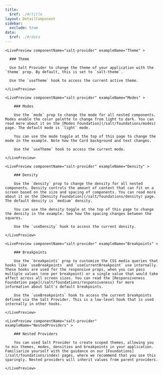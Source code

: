 ```yaml
---
title:
  $ref: ./#/title
layout: DetailComponent
sidebar:
  exclude: true
data:
  $ref: ./#/data
---
```


<LivePreviewControls>

    <LivePreview componentName="salt-provider" exampleName="Theme" >

      ### Theme

      Use Salt Provider to change the theme of your application with the `theme` prop. By default, this is set to `salt-theme`.

      Use the `useTheme` hook to access the current active theme.

    </LivePreview>

    <LivePreview componentName="salt-provider" exampleName="Modes" >

        ### Modes

        Use the `mode` prop to change the mode for all nested components. Modes enable the color palette to change from light to dark. You can read more about it on the [Modes Foundation](/salt/foundations/modes) page. The default mode is `light` mode.

        You can use the mode toggle at the top of this page to change the mode in the example. Note how the Card background and text changes.

        Use the `useTheme` hook to access the current mode.

    </LivePreview>

    <LivePreview componentName="salt-provider" exampleName="Density" >

        ### Density

        Use the `density` prop to change the density for all nested components. Density controls the amount of content that can fit on a screen based on the size and spacing of components. You can read more about it on the [Density Foundation](/salt/foundations/density) page. The default density is `medium` density.

        You can use the density toggle at the top of this page to change the density in the example. See how the spacing changes between the squares.

        Use the `useDensity` hook to access the current density.

    </LivePreview>

    <LivePreview componentName="salt-provider" exampleName="Breakpoints" >

        ### Breakpoints

        Use the `breakpoints` prop to customize the CSS media queries that hooks like `useBreakpoints` and `useCurrentBreakpoint` use internally. These hooks are used for the responsive props, when you can pass multiple values (one per breakpoint) or a single value that would take affect across all screen sizes. You can read the [Responsiveness Foundation page](/salt/foundations/responsiveness) for more information about Salt's default breakpoints.

        Use the `useBreakpoints` hook to access the current breakpoints defined via the Salt Provider. This is a low-level hook that is used internally in other hooks.

    </LivePreview>

    <LivePreview componentName="salt-provider" exampleName="NestedProviders" >

        ### Nested Providers

        You can used Salt Provider to create scoped themes, allowing you to mix themes, modes, densities and breakpoints in your application. Familiarize yourself with the guidance on our [Foundations](/salt/foundations/index) pages, where we recommend that you use this sparingly. Nested providers will inherit values from parent providers.

    </LivePreview>

</LivePreviewControls>
